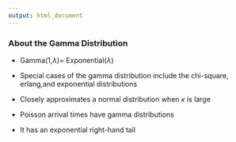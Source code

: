```yaml
---
output: html_document
---
```


<h3>About the Gamma Distribution</h3>

- Gamma(1,$\lambda$)= Exponential($\lambda$)

- Special cases of the gamma distribution include the chi-square,
  erlang,and exponential distributions

- Closely approximates a normal distribution when $\kappa$ is large

- Poisson arrival times have gamma distributions

- It has an exponential right-hand tail